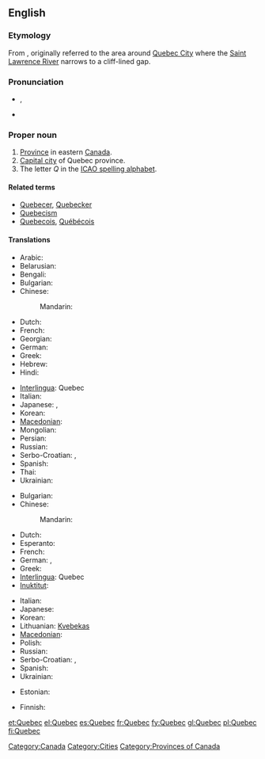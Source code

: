 {{also|Québec}}
==English==
{{wikipedia}}

===Etymology===
From {{etyl|alq}} {{term|kepék||(it) narrows|lang=alq}}, originally referred to the area around [[w:Quebec City|Quebec City]] where the [[w:Saint Lawrence River|Saint Lawrence River]] narrows to a cliff-lined gap.

===Pronunciation===
* {{a|UK}} {{IPA|/ˌkwəˈbɛk/}}, {{SAMPA|/%kw@"bEk/}}
* {{a|Canadian}} {{IPA|/kwəˈbɛk, kəˈbɛk, keɪˈbɛk/}}

===Proper noun===
{{en-proper noun}}

# [[province|Province]] in eastern [[Canada]].
# [[capital city|Capital city]] of Quebec province.
# The letter ''Q'' in the [[ICAO spelling alphabet]].

====Related terms====
* [[Quebecer]], [[Quebecker]]
* [[Quebecism]]
* [[Quebecois]], [[Québécois]]

====Translations====
{{trans-top|province}}
* Arabic: {{t|ar|كيبك|m|tr=kibik|sc=Arab}}
* Belarusian: {{t|be|Квэбэк|m|tr=Kvebék|sc=Cyrl}}
* Bengali: {{t|bn|কুইবেক|tr=ku'ibēka|sc=Beng}}
* Bulgarian: {{t-|bg|Квебек|m|tr=Kvebék}}
* Chinese:
*: Mandarin: {{t|zh|魁北克|tr=Kuíběikè|sc=Hani}}
* Dutch: {{t-|nl|Québec}}
* French: {{t+|fr|Québec|m}}
* Georgian: {{t|ka|კვებეკი|tr=kʼvebekʼi|sc=Geor}}
* German: {{t|de|Québec|n}}
* Greek: {{t|el|Κεμπέκ|m|tr=Kebék|sc=Grek}}
* Hebrew: {{t|he|קוויבק|sc=Hebr}}
* Hindi: {{t|hi|क्वेबेक|tr=kvēbēk|sc=Deva}}
{{trans-mid}}
* [[Interlingua]]: Quebec
* Italian: {{t-|it|Quebec|m}}
* Japanese: {{t|ja|ケベック|tr=Kebekku|sc=Jpan}}, {{t|ja|ケベック州|tr=Kebekku-shū|sc=Jpan}}
* Korean: {{t|ko|퀘벡|tr=Kwebek|sc=Kore}}
* [[Macedonian]]: {{t-|mk|Квебек|m|tr=Kvébek}}
* Mongolian: {{t|mn|Кэбэк|tr=Kebék|sc=Cyrl}}
* Persian: {{t|fa|کبک|tr=kebek|sc=fa-Arab}}
* Russian: {{t-|ru|Квебек|m|tr=Kvebék}}
* Serbo-Croatian: {{t|sh|Квибек|m}},  {{t|sh|Kvibek|m}}
* Spanish: {{t+|es|Quebec|m}}
* Thai: {{t|th|รัฐควิเบก|sc=Thai}}
* Ukrainian: {{t|uk|Квебек|m|tr=Kvebék|sc=Cyrl}}
{{trans-bottom}}

{{trans-top|city}}
* Bulgarian: {{t-|bg|Квебек|m|tr=Kvebék}}
* Chinese:
*: Mandarin: {{t|cmn|魁北克市|tr=Kuíběikè-shì|sc=Hani}}
* Dutch: {{t-|nl|Québec}}
* Esperanto: {{t|eo|Kebekio|xs=Esperanto}}
* French: {{t+|fr|Québec|m}}
* German: {{t-|de|Quebec|n}}, {{t+|de|Québec|n}}
* Greek: {{t+|el|Κεμπέκ}}
* [[Interlingua]]: Quebec
* [[Inuktitut]]: {{t|iu|ᖁᐃᐲᒃ|tr=Quipiik|sc=Cans|xs=Inuktitut}}
{{trans-mid}}
* Italian: {{t-|it|Quebec|m}}
* Japanese: {{t|ja|ケベック|tr=Kebekku|sc=Jpan}}
* Korean: {{t|ko|퀘벡|tr=Kwebek|sc=Kore}}
* Lithuanian: [[Kvebekas]] {{m}}
* [[Macedonian]]: {{t-|mk|Квебек|m|tr=Kvébek}}
* Polish: {{t-|de|Quebec|m}}
* Russian: {{t-|ru|Квебек|m|tr=Kvebék}}
* Serbo-Croatian: {{t|sh|Квибек|m}},  {{t|sh|Kvibek|m}}
* Spanish: {{t+|es|Quebec|m}}
* Ukrainian: {{t|uk|Квебек|m|tr=Kvebék|sc=Cyrl}}
{{trans-bottom}}

{{trans-top|the letter "Q"}}
* Estonian: {{t+|et|Quebec}}
{{trans-mid}}
* Finnish: {{t+|fi|kuu}}
{{trans-bottom}}

[[Category:Canada]]
[[Category:Cities]]
[[Category:Provinces of Canada]]

[[et:Quebec]]
[[el:Quebec]]
[[es:Quebec]]
[[fr:Quebec]]
[[fy:Quebec]]
[[gl:Quebec]]
[[pl:Quebec]]
[[fi:Quebec]]